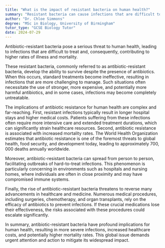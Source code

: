 ```yaml
---
title: "What is the impact of resistant bacteria on human health?"
summary: "Resistant bacteria can cause infections that are difficult to treat, leading to increased illness and death rates."
author: "Dr. Chloe Simmons"
degree: "MSc in Biology, University of Birmingham"
tutor_type: "GCSE Biology Tutor"
date: 2024-07-29
---
```


Antibiotic-resistant bacteria pose a serious threat to human health, leading to infections that are difficult to treat and, consequently, contributing to higher rates of illness and mortality.

These resistant bacteria, commonly referred to as antibiotic-resistant bacteria, develop the ability to survive despite the presence of antibiotics. When this occurs, standard treatments become ineffective, resulting in infections that are more challenging to manage. Such situations often necessitate the use of stronger, more expensive, and potentially more harmful antibiotics, and in some cases, infections may become completely untreatable.

The implications of antibiotic resistance for human health are complex and far-reaching. First, resistant infections typically result in longer hospital stays and higher medical costs. Patients suffering from these infections often require more intensive care and extended treatment durations, which can significantly strain healthcare resources. Second, antibiotic resistance is associated with increased mortality rates. The World Health Organization estimates that antibiotic resistance is one of the foremost threats to global health, food security, and development today, leading to approximately $700,000$ deaths annually worldwide.

Moreover, antibiotic-resistant bacteria can spread from person to person, facilitating outbreaks of hard-to-treat infections. This phenomenon is particularly concerning in environments such as hospitals and nursing homes, where individuals are often in close proximity and may have compromised immune systems.

Finally, the rise of antibiotic-resistant bacteria threatens to reverse many advancements in healthcare and medicine. Numerous medical procedures, including surgeries, chemotherapy, and organ transplants, rely on the efficacy of antibiotics to prevent infections. If these crucial medications lose their effectiveness, the risks associated with these procedures could escalate significantly.

In summary, antibiotic-resistant bacteria have profound implications for human health, resulting in more severe infections, increased healthcare costs, and potentially higher mortality rates. This global issue demands urgent attention and action to mitigate its widespread impact.
    